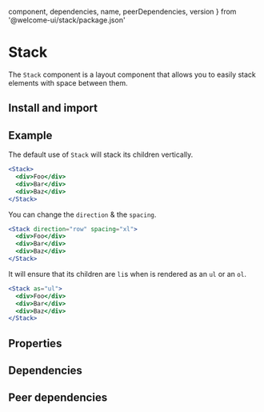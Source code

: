 
  component,
  dependencies,
  name,
  peerDependencies,
  version
} from '@welcome-ui/stack/package.json'

# Stack

<tagversion version={version} name={name} />

The `Stack` component is a layout component that allows you to easily stack elements with space between them.

## Install and import

<usage component={component} name={name} peerDependencies={peerDependencies} />

## Example

The default use of `Stack` will stack its children vertically.

```jsx
<Stack>
  <div>Foo</div>
  <div>Bar</div>
  <div>Baz</div>
</Stack>
```

You can change the `direction` & the `spacing`.

```jsx
<Stack direction="row" spacing="xl">
  <div>Foo</div>
  <div>Bar</div>
  <div>Baz</div>
</Stack>
```

It will ensure that its children are `li`s when is rendered as an `ul` or an `ol`.

```jsx
<Stack as="ul">
  <div>Foo</div>
  <div>Bar</div>
  <div>Baz</div>
</Stack>
```

## Properties

<props propTypes={props.propTypes.Stack} />

## Dependencies

<dependencies dependencies={dependencies} />

## Peer dependencies

<dependencies dependencies={peerDependencies} />
